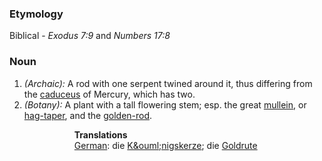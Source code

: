===Etymology===
Biblical - ''Exodus 7:9'' and ''Numbers 17:8''
===Noun===
#''(Archaic):'' A rod with one serpent twined around it, thus differing from the [[caduceus]] of Mercury, which has two.
#''(Botany):'' A plant with a tall flowering stem; esp. the great [[mullein]], or [[hag-taper]], and the [[golden-rod]].
#::'''Translations'''
#::[[German]]: die [[K&ouml;nigskerze]]; die [[Goldrute]]